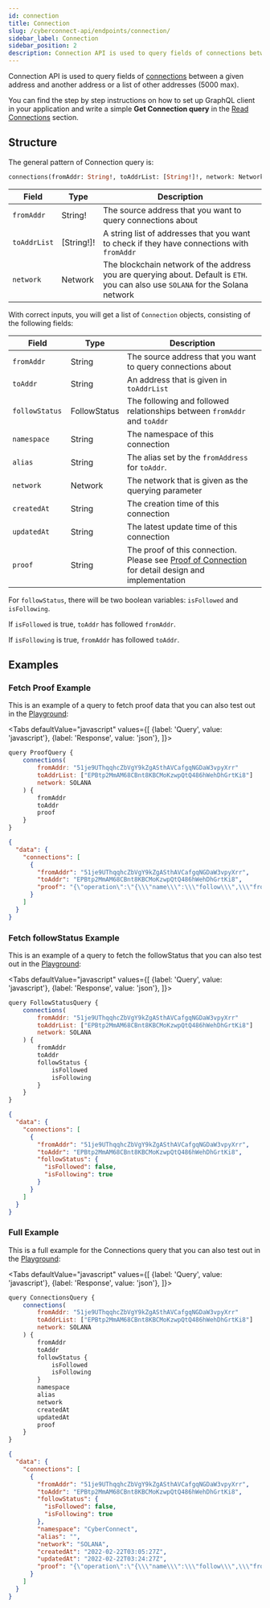 ```yaml
---
id: connection
title: Connection
slug: /cyberconnect-api/endpoints/connection/
sidebar_label: Connection
sidebar_position: 2
description: Connection API is used to query fields of connections between a given address and another address or a list of other addresses (5000 max).
---
```


Connection API is used to query fields of [connections](/concepts/connection/) between a given address and another address or a list of other addresses (5000 max).

You can find the step by step instructions on how to set up GraphQL client in your application and write a simple **Get Connection query** in the [Read Connections](/get-started/read-connections/) section.

## Structure

The general pattern of Connection query is:

```graphql
connections(fromAddr: String!, toAddrList: [String!]!, network: Network) [Connection!]!
```

| Field        | Type       | Description                                                                                                                      |
| ------------ | ---------- | -------------------------------------------------------------------------------------------------------------------------------- |
| `fromAddr`   | String!    | The source address that you want to query connections about                                                                      |
| `toAddrList` | [String!]! | A string list of addresses that you want to check if they have connections with `fromAddr`                                       |
| `network`    | Network    | The blockchain network of the address you are querying about. Default is `ETH`. you can also use `SOLANA` for the Solana network |

With correct inputs, you will get a list of `Connection` objects, consisting of the following fields:

| Field           | Type         | Description                                                                                                                         |
| --------------- | ------------ | ----------------------------------------------------------------------------------------------------------------------------------- |
| `fromAddr `     | String       | The source address that you want to query connections about                                                                         |
| `toAddr`        | String       | An address that is given in `toAddrList`                                                                                            |
| `followStatus ` | FollowStatus | The following and followed relationships between `fromAddr` and `toAddr`                                                            |
| `namespace`     | String       | The namespace of this connection                                                                                                    |
| `alias`         | String       | The alias set by the `fromAddress` for `toAddr`.                                                                                    |
| `network`       | Network      | The network that is given as the querying parameter                                                                                 |
| `createdAt`     | String       | The creation time of this connection                                                                                                |
| `updatedAt`     | String       | The latest update time of this connection                                                                                           |
| `proof`         | String       | The proof of this connection. Please see [Proof of Connection](/protocol/proof-of-connection/) for detail design and implementation |

For `followStatus`, there will be two boolean variables: `isFollowed` and `isFollowing`.

If `isFollowed` is true, `toAddr` has followed `fromAddr`.

If `isFollowing` is true, `fromAddr` has followed `toAddr`.

## Examples

### Fetch Proof Example

This is an example of a query to fetch proof data that you can also test out in the [Playground](/cyberconnect-api/playground/):


<Tabs
    defaultValue="javascript"
    values={[
        {label: 'Query', value: 'javascript'},
        {label: 'Response', value: 'json'},
    ]}>
<TabItem value="javascript">

```javascript
query ProofQuery {
    connections(
        fromAddr: "51je9UThqqhcZbVgY9kZgASthAVCafgqNGDaW3vpyXrr"
        toAddrList: ["EPBtp2MmAM68CBnt8KBCMoKzwpQtQ486hWehDhGrtKi8"]
        network: SOLANA
    ) {
        fromAddr
        toAddr
        proof
    }
}
```

</TabItem>
<TabItem value="json">

```json
{
  "data": {
    "connections": [
      {
        "fromAddr": "51je9UThqqhcZbVgY9kZgASthAVCafgqNGDaW3vpyXrr",
        "toAddr": "EPBtp2MmAM68CBnt8KBCMoKzwpQtQ486hWehDhGrtKi8",
        "proof": "{\"operation\":\"{\\\"name\\\":\\\"follow\\\",\\\"from\\\":\\\"51je9UThqqhcZbVgY9kZgASthAVCafgqNGDaW3vpyXrr\\\",\\\"to\\\":\\\"EPBtp2MmAM68CBnt8KBCMoKzwpQtQ486hWehDhGrtKi8\\\",\\\"namespace\\\":\\\"CyberConnect\\\",\\\"network\\\":\\\"SOLANA\\\",\\\"alias\\\":\\\"\\\",\\\"timestamp\\\":1645500266794}\",\"digest\":\"0xf8dd7b357e8b738a3ad91080ccea4b07003a2c967b631ba950c2a3e00ff64cf2\",\"signature\":\"0x103fb899c224244740cf1eaa16ce401b218ae85fc0507ca07d29f91b57cf9708a5d6cdede97dc326663fe4f432f52c1ddaef9fb21b8d06f93e6893548aae825c\",\"signingKey\":{\"publicKey\":\"MFkwEwYHKoZIzj0CAQYIKoZIzj0DAQcDQgAEngy/L6H1b5u9DVIRIFu2z6Tn+qgkn60NyaAJVbBnTDEQ/PjdvilGWCKUSHgPHIIqpxX9BfQHi+3e+xHKTlrFsQ==\",\"format\":\"SubjectPublicKeyInfo\",\"algorithm\":\"ES256\"},\"signingKeyAuth\":{\"authorship\":\"51je9UThqqhcZbVgY9kZgASthAVCafgqNGDaW3vpyXrr\",\"signingKeySignature\":\"4kMtz6iCjockVhwQwGLzdGxKEESPF3EZXGFkfs2KrFs6a9YYDpRTkxAWcBWFpHjH1DFDLYkaD84TZsv4THmzCL81\",\"signingKeyMessage\":\"I authorize CyberConnect from this device using signing key:\\nMFkwEwYHKoZIzj0CAQYIKoZIzj0DAQcDQgAEngy/L6H1b5u9DVIRIFu2z6Tn+qgkn60NyaAJVbBnTDEQ/PjdvilGWCKUSHgPHIIqpxX9BfQHi+3e+xHKTlrFsQ==\"}}"
      }
    ]
  }
}
```

</TabItem>
</Tabs>

### Fetch followStatus Example

This is an example of a query to fetch the followStatus that you can also test out in the [Playground](/cyberconnect-api/playground/):

<Tabs
    defaultValue="javascript"
    values={[
        {label: 'Query', value: 'javascript'},
        {label: 'Response', value: 'json'},
    ]}>
<TabItem value="javascript">

```javascript
query FollowStatusQuery {
    connections(
        fromAddr: "51je9UThqqhcZbVgY9kZgASthAVCafgqNGDaW3vpyXrr"
        toAddrList: ["EPBtp2MmAM68CBnt8KBCMoKzwpQtQ486hWehDhGrtKi8"]
        network: SOLANA
    ) {
        fromAddr
        toAddr
        followStatus {
            isFollowed
            isFollowing
        }
    }
}
```

</TabItem>
<TabItem value="json">

```json
{
  "data": {
    "connections": [
      {
        "fromAddr": "51je9UThqqhcZbVgY9kZgASthAVCafgqNGDaW3vpyXrr",
        "toAddr": "EPBtp2MmAM68CBnt8KBCMoKzwpQtQ486hWehDhGrtKi8",
        "followStatus": {
          "isFollowed": false,
          "isFollowing": true
        }
      }
    ]
  }
}
```

</TabItem>
</Tabs>

### Full Example

This is a full example for the Connections query that you can also test out in the [Playground](/cyberconnect-api/playground/):

<Tabs
    defaultValue="javascript"
    values={[
        {label: 'Query', value: 'javascript'},
        {label: 'Response', value: 'json'},
    ]}>
<TabItem value="javascript">

```javascript
query ConnectionsQuery {
    connections(
        fromAddr: "51je9UThqqhcZbVgY9kZgASthAVCafgqNGDaW3vpyXrr"
        toAddrList: ["EPBtp2MmAM68CBnt8KBCMoKzwpQtQ486hWehDhGrtKi8"]
        network: SOLANA
    ) {
        fromAddr
        toAddr
        followStatus {
            isFollowed
            isFollowing
        }
        namespace
        alias
        network
        createdAt
        updatedAt
        proof
    }
}
```

</TabItem>
<TabItem value="json">

```json
{
  "data": {
    "connections": [
      {
        "fromAddr": "51je9UThqqhcZbVgY9kZgASthAVCafgqNGDaW3vpyXrr",
        "toAddr": "EPBtp2MmAM68CBnt8KBCMoKzwpQtQ486hWehDhGrtKi8",
        "followStatus": {
          "isFollowed": false,
          "isFollowing": true
        },
        "namespace": "CyberConnect",
        "alias": "",
        "network": "SOLANA",
        "createdAt": "2022-02-22T03:05:27Z",
        "updatedAt": "2022-02-22T03:24:27Z",
        "proof": "{\"operation\":\"{\\\"name\\\":\\\"follow\\\",\\\"from\\\":\\\"51je9UThqqhcZbVgY9kZgASthAVCafgqNGDaW3vpyXrr\\\",\\\"to\\\":\\\"EPBtp2MmAM68CBnt8KBCMoKzwpQtQ486hWehDhGrtKi8\\\",\\\"namespace\\\":\\\"CyberConnect\\\",\\\"network\\\":\\\"SOLANA\\\",\\\"alias\\\":\\\"\\\",\\\"timestamp\\\":1645500266794}\",\"digest\":\"0xf8dd7b357e8b738a3ad91080ccea4b07003a2c967b631ba950c2a3e00ff64cf2\",\"signature\":\"0x103fb899c224244740cf1eaa16ce401b218ae85fc0507ca07d29f91b57cf9708a5d6cdede97dc326663fe4f432f52c1ddaef9fb21b8d06f93e6893548aae825c\",\"signingKey\":{\"publicKey\":\"MFkwEwYHKoZIzj0CAQYIKoZIzj0DAQcDQgAEngy/L6H1b5u9DVIRIFu2z6Tn+qgkn60NyaAJVbBnTDEQ/PjdvilGWCKUSHgPHIIqpxX9BfQHi+3e+xHKTlrFsQ==\",\"format\":\"SubjectPublicKeyInfo\",\"algorithm\":\"ES256\"},\"signingKeyAuth\":{\"authorship\":\"51je9UThqqhcZbVgY9kZgASthAVCafgqNGDaW3vpyXrr\",\"signingKeySignature\":\"4kMtz6iCjockVhwQwGLzdGxKEESPF3EZXGFkfs2KrFs6a9YYDpRTkxAWcBWFpHjH1DFDLYkaD84TZsv4THmzCL81\",\"signingKeyMessage\":\"I authorize CyberConnect from this device using signing key:\\nMFkwEwYHKoZIzj0CAQYIKoZIzj0DAQcDQgAEngy/L6H1b5u9DVIRIFu2z6Tn+qgkn60NyaAJVbBnTDEQ/PjdvilGWCKUSHgPHIIqpxX9BfQHi+3e+xHKTlrFsQ==\"}}"
      }
    ]
  }
}
```

</TabItem>
</Tabs>
